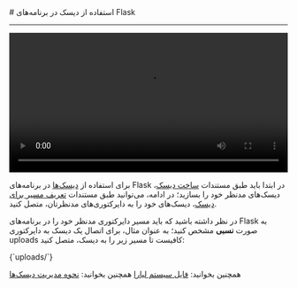 
<Layout>
# استفاده از دیسک در برنامه‌های Flask
<hr className="mb-2" />

<video
  src="https://files.liara.ir/liara/flask/flask-disks.mp4"
  controls="controls"
  className="block w-full"
  width="100%" />
<div className="h-4" />

برای استفاده از <a href="../../disks/about" className="blue-link">دیسک‌ها</a> در برنامه‌های Flask در ابتدا باید طبق مستندات <a href="../../disks/create" className="blue-link">ساخت دیسک</a>، دیسک‌های مدنظر خود را بسازید؛ در ادامه، می‌توانید طبق مستندات <a href="../../disks/route" className="blue-link">تعریف مسیر برای دیسک</a>، دیسک‌های خود را به دایرکتوری‌های مدنظرتان، متصل کنید.

در نظر داشته باشید که باید مسیر دایرکتوری مدنظر خود را در برنامه‌های Flask به صورت <b>نسبی</b> مشخص کنید؛ به عنوان مثال، برای اتصال یک دیسک به دایرکتوری <Important>uploads</Important> کافیست تا مسیر زیر را به دیسک، متصل کنید:

<div className='h-2' />
<div dir="ltr">
<Highlight className="bash">
{`uploads/`}
</Highlight>
</div>
<div className='h-2' />

<Alert variant='success'>همچنین بخوانید: <a href="../../details/file-system" className="blue-link">فایل سیستم لیارا</a></Alert>
<Alert variant='success'>همچنین بخوانید: <a href="../../disks/about" className="blue-link">نحوه مدیریت دیسک‌ها</a></Alert>

<NextPage next="./customize-nginx" />
</Layout>